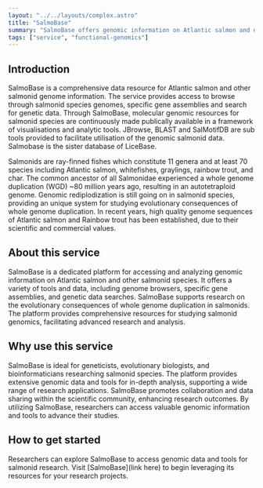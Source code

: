 ```yaml
---
layout: "../../layouts/complex.astro"
title: "SalmoBase"
summary: "SalmoBase offers genomic information on Atlantic salmon and other salmonid species, supporting advanced research and analysis."
tags: ["service", "functional-genomics"]
---
```


## Introduction

SalmoBase is a comprehensive data resource for Atlantic salmon and other salmonid genome information. The service provides access to browse through salmonid species genomes, specific gene assemblies and search for genetic data. Through SalmoBase, molecular genomic resources for salmonid species are continuously made publically available in a framework of visualisations and analytic tools. JBrowse, BLAST and SalMotifDB are sub tools provided to facilitate utilisation of the genomic salmonid data. Salmobase is the sister database of LiceBase.

Salmonids are ray-finned fishes which constitute 11 genera and at least 70 species including Atlantic salmon, whitefishes, graylings, rainbow trout, and char. The common ancestor of all Salmonidae experienced a whole genome duplication (WGD) ~80 million years ago, resulting in an autotetraploid genome. Genomic rediplodization is still going on in salmonid species, providing an unique system for studying evolutionary consequences of whole genome duplication. In recent years, high quality genome sequences of Atlantic salmon and Rainbow trout has been established, due to their scientific and commercial values.

## About this service

SalmoBase is a dedicated platform for accessing and analyzing genomic information on Atlantic salmon and other salmonid species. It offers a variety of tools and data, including genome browsers, specific gene assemblies, and genetic data searches. SalmoBase supports research on the evolutionary consequences of whole genome duplication in salmonids. The platform provides comprehensive resources for studying salmonid genomics, facilitating advanced research and analysis.

## Why use this service

SalmoBase is ideal for geneticists, evolutionary biologists, and bioinformaticians researching salmonid species. The platform provides extensive genomic data and tools for in-depth analysis, supporting a wide range of research applications. SalmoBase promotes collaboration and data sharing within the scientific community, enhancing research outcomes. By utilizing SalmoBase, researchers can access valuable genomic information and tools to advance their studies.

## How to get started

Researchers can explore SalmoBase to access genomic data and tools for salmonid research. Visit [SalmoBase](link here) to begin leveraging its resources for your research projects.

